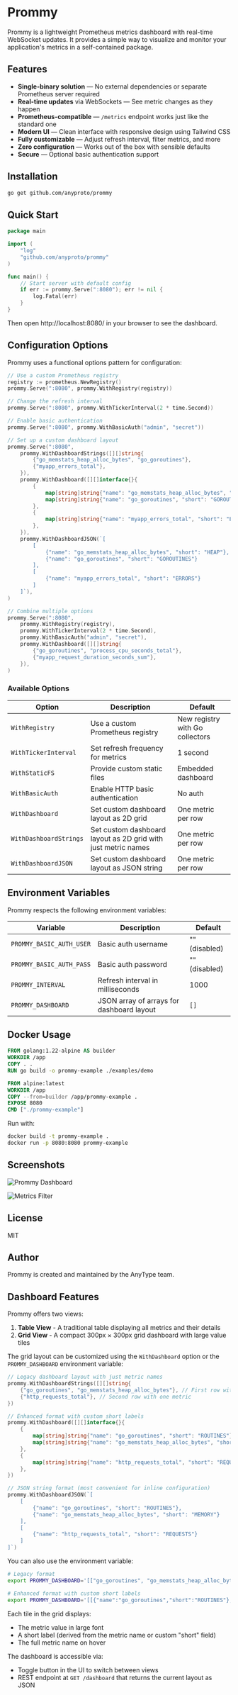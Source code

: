 # Prommy

Prommy is a lightweight Prometheus metrics dashboard with real-time WebSocket updates. It provides a simple way to visualize and monitor your application's metrics in a self-contained package.

## Features

- **Single-binary solution** — No external dependencies or separate Prometheus server required
- **Real-time updates** via WebSockets — See metric changes as they happen
- **Prometheus-compatible** — `/metrics` endpoint works just like the standard one
- **Modern UI** — Clean interface with responsive design using Tailwind CSS
- **Fully customizable** — Adjust refresh interval, filter metrics, and more
- **Zero configuration** — Works out of the box with sensible defaults
- **Secure** — Optional basic authentication support

## Installation

```bash
go get github.com/anyproto/prommy
```

## Quick Start

```go
package main

import (
    "log"
    "github.com/anyproto/prommy"
)

func main() {
    // Start server with default config
    if err := prommy.Serve(":8080"); err != nil {
        log.Fatal(err)
    }
}
```

Then open http://localhost:8080/ in your browser to see the dashboard.

## Configuration Options

Prommy uses a functional options pattern for configuration:

```go
// Use a custom Prometheus registry
registry := prometheus.NewRegistry()
prommy.Serve(":8080", prommy.WithRegistry(registry))

// Change the refresh interval
prommy.Serve(":8080", prommy.WithTickerInterval(2 * time.Second))

// Enable basic authentication
prommy.Serve(":8080", prommy.WithBasicAuth("admin", "secret"))

// Set up a custom dashboard layout
prommy.Serve(":8080", 
    prommy.WithDashboardStrings([][]string{
        {"go_memstats_heap_alloc_bytes", "go_goroutines"},
        {"myapp_errors_total"},
    }),
    prommy.WithDashboard([][]interface{}{
        {
            map[string]string{"name": "go_memstats_heap_alloc_bytes", "short": "HEAP"},
            map[string]string{"name": "go_goroutines", "short": "GOROUTINES"},
        },
        {
            map[string]string{"name": "myapp_errors_total", "short": "ERRORS"},
        },
    }),
    prommy.WithDashboardJSON(`[
        [
            {"name": "go_memstats_heap_alloc_bytes", "short": "HEAP"}, 
            {"name": "go_goroutines", "short": "GOROUTINES"}
        ],
        [
            {"name": "myapp_errors_total", "short": "ERRORS"}
        ]
    ]`),
)

// Combine multiple options
prommy.Serve(":8080", 
    prommy.WithRegistry(registry),
    prommy.WithTickerInterval(2 * time.Second),
    prommy.WithBasicAuth("admin", "secret"),
    prommy.WithDashboard([][]string{
        {"go_goroutines", "process_cpu_seconds_total"},
        {"myapp_request_duration_seconds_sum"},
    }),
)
```

### Available Options

| Option | Description | Default |
|--------|-------------|---------|
| `WithRegistry` | Use a custom Prometheus registry | New registry with Go collectors |
| `WithTickerInterval` | Set refresh frequency for metrics | 1 second |
| `WithStaticFS` | Provide custom static files | Embedded dashboard |
| `WithBasicAuth` | Enable HTTP basic authentication | No auth |
| `WithDashboard` | Set custom dashboard layout as 2D grid | One metric per row |
| `WithDashboardStrings` | Set custom dashboard layout as 2D grid with just metric names | One metric per row |
| `WithDashboardJSON` | Set custom dashboard layout as JSON string | One metric per row |

## Environment Variables

Prommy respects the following environment variables:

| Variable | Description | Default |
|----------|-------------|---------|
| `PROMMY_BASIC_AUTH_USER` | Basic auth username | "" (disabled) |
| `PROMMY_BASIC_AUTH_PASS` | Basic auth password | "" (disabled) |
| `PROMMY_INTERVAL` | Refresh interval in milliseconds | 1000 |
| `PROMMY_DASHBOARD` | JSON array of arrays for dashboard layout | `[]` |

## Docker Usage

```dockerfile
FROM golang:1.22-alpine AS builder
WORKDIR /app
COPY . .
RUN go build -o prommy-example ./examples/demo

FROM alpine:latest
WORKDIR /app
COPY --from=builder /app/prommy-example .
EXPOSE 8080
CMD ["./prommy-example"]
```

Run with:

```bash
docker build -t prommy-example .
docker run -p 8080:8080 prommy-example
```

## Screenshots

![Prommy Dashboard](https://via.placeholder.com/800x450.png?text=Prommy+Dashboard)

![Metrics Filter](https://via.placeholder.com/800x450.png?text=Metrics+Filter)

## License

MIT

## Author

Prommy is created and maintained by the AnyType team. 

## Dashboard Features

Prommy offers two views:

1. **Table View** - A traditional table displaying all metrics and their details
2. **Grid View** - A compact 300px × 300px grid dashboard with large value tiles

The grid layout can be customized using the `WithDashboard` option or the `PROMMY_DASHBOARD` environment variable:

```go
// Legacy dashboard layout with just metric names
prommy.WithDashboardStrings([][]string{
    {"go_goroutines", "go_memstats_heap_alloc_bytes"}, // First row with two metrics
    {"http_requests_total"}, // Second row with one metric
})

// Enhanced format with custom short labels
prommy.WithDashboard([][]interface{}{
    {
        map[string]string{"name": "go_goroutines", "short": "ROUTINES"},
        map[string]string{"name": "go_memstats_heap_alloc_bytes", "short": "MEMORY"},
    },
    {
        map[string]string{"name": "http_requests_total", "short": "REQUESTS"},
    },
})

// JSON string format (most convenient for inline configuration)
prommy.WithDashboardJSON(`[
    [
        {"name": "go_goroutines", "short": "ROUTINES"},
        {"name": "go_memstats_heap_alloc_bytes", "short": "MEMORY"}
    ],
    [
        {"name": "http_requests_total", "short": "REQUESTS"}
    ]
]`)
```

You can also use the environment variable:

```bash
# Legacy format
export PROMMY_DASHBOARD='[["go_goroutines", "go_memstats_heap_alloc_bytes"], ["http_requests_total"]]'

# Enhanced format with custom short labels
export PROMMY_DASHBOARD='[[{"name":"go_goroutines","short":"ROUTINES"},{"name":"go_memstats_heap_alloc_bytes","short":"MEMORY"}],[{"name":"http_requests_total","short":"REQUESTS"}]]'
```

Each tile in the grid displays:
- The metric value in large font
- A short label (derived from the metric name or custom "short" field)
- The full metric name on hover

The dashboard is accessible via:
- Toggle button in the UI to switch between views
- REST endpoint at `GET /dashboard` that returns the current layout as JSON 